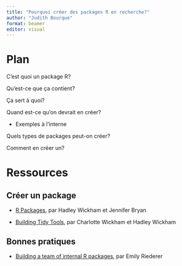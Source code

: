 ```yaml
---
title: "Pourquoi créer des packages R en recherche?"
author: "Judith Bourque"
format: beamer
editor: visual
---
```


# Plan

C'est quoi un package R?

Qu'est-ce que ça contient?

Ça sert à quoi?

Quand est-ce qu'on devrait en créer?

-   Exemples à l'interne

Quels types de packages peut-on créer?

Comment en créer un?

# Ressources

## Créer un package

-   [R Packages](https://r-pkgs.org/), par Hadley Wickham et Jennifer Bryan

-   [Building Tidy Tools](https://github.com/rstudio-conf-2020/build-tidy-tools), par Charlotte Wickham et Hadley Wickham

## Bonnes pratiques

-   [Building a team of internal R packages](https://emilyriederer.netlify.app/post/team-of-packages/), par Emily Riederer
